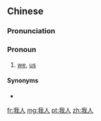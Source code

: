 ==Chinese==
{{zh-forms}}

===Pronunciation===
{{zh-pron
|m=wǒrén
|c=ngo5 jan4
|cat=pron
}}

===Pronoun===
{{zh-pronoun}}

# [[we]], [[us]]

====Synonyms====
* {{zh-l|我們}}

[[fr:我人]]
[[mg:我人]]
[[pt:我人]]
[[zh:我人]]